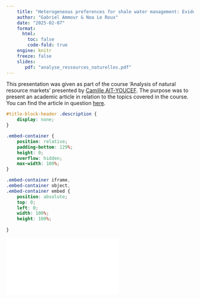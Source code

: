 ```yaml
---
    title: "Heterogeneous preferences for shale water management: Evidence from a choice experiment in Fuling shale gas field, southwest China, Liuyang Yao, Bo Sui, 2020"
    author: "Gabriel Ammour & Noa Le Roux" 
    date: "2025-02-07"
    format: 
      html: 
        toc: false
        code-fold: true
    engine: knitr
    freeze: false    
    slides:
       pdf: "analyse_ressources_naturelles.pdf"  
---
```


This presentation was given as part of the course ‘Analysis of natural resource markets’ presented by [Camille AIT-YOUCEF](https://sites.google.com/view/camille-ait-youcef/home/research). The purpose was to present an academic article in relation to the topics covered in the course. You can find the article in question [here](https://www.sciencedirect.com/science/article/pii/S0301421520305486?casa_token=dOEH3zt-rgAAAAAA:5cjc8NuUvnIAmZ0LRAp3fNhao2Ys1uDJ3aLFu1TR6I0uLxvX0q_PCnj2lrboEtGIj5qRYYi1WQ).


```css
#title-block-header .description {
    display: none;
}
```

```css
.embed-container {
    position: relative;
    padding-bottom: 129%;
    height: 0;
    overflow: hidden;
    max-width: 100%;
}

.embed-container iframe,
.embed-container object,
.embed-container embed {
    position: absolute;
    top: 0;
    left: 0;
    width: 100%;
    height: 100%;
    
}
```

```{=html}
<div class="embed-container">
  <iframe src="`r rmarkdown::metadata$slides$pdf`" style="border: 0.5px"></iframe>
</div>
```
